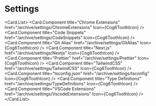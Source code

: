 
# Settings

<Card.List>
  <Card.Component
    title="Chrome Extensions"
    href="/archive/settings/ChromeExtensions"
    Icon={Cog6ToothIcon}
  />
  <Card.Component
    title="Code Snippets"
    href="/archive/settings/CodeSnippets"
    Icon={Cog6ToothIcon}
  />
  <Card.Component
    title="Git Alias"
    href="/archive/settings/GitAlias"
    Icon={Cog6ToothIcon}
  />
  <Card.Component
    title="Next.js"
    href="/archive/settings/Nextjs"
    Icon={Cog6ToothIcon}
  />
  <Card.Component
    title="Prettier"
    href="/archive/settings/Prettier"
    Icon={Cog6ToothIcon}
  />
  <Card.Component
    title="TailwindCSS"
    href="/archive/settings/TailwindCSS"
    Icon={Cog6ToothIcon}
  />
  <Card.Component
    title="tsconfig.json"
    href="/archive/settings/tsconfig"
    Icon={Cog6ToothIcon}
  />
  <Card.Component
    title="Type Definitions"
    href="/archive/settings/TypeDefinitions"
    Icon={Cog6ToothIcon}
  />
  <Card.Component
    title="VSCode Extensions"
    href="/archive/settings/VscodeExtensions"
    Icon={Cog6ToothIcon}
  />
</Card.List>
